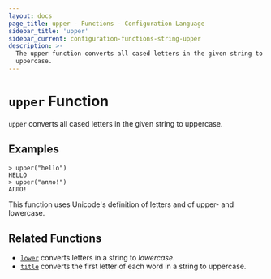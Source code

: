 ```yaml
---
layout: docs
page_title: upper - Functions - Configuration Language
sidebar_title: 'upper'
sidebar_current: configuration-functions-string-upper
description: >-
  The upper function converts all cased letters in the given string to
  uppercase.
---
```


# `upper` Function

`upper` converts all cased letters in the given string to uppercase.

## Examples

```
> upper("hello")
HELLO
> upper("алло!")
АЛЛО!
```

This function uses Unicode's definition of letters and of upper- and lowercase.

## Related Functions

- [`lower`](./lower) converts letters in a string to _lowercase_.
- [`title`](./title) converts the first letter of each word in a string to uppercase.
